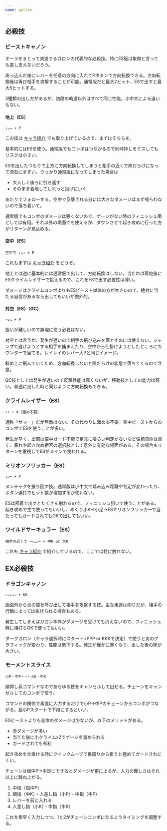 ```yaml
---
name: gallon
---
```


## 必殺技

### ビーストキャノン

オーラをまとって突進するガロンの代表的な必殺技。特にES版は象徴と言っても差し支えないだろう。

突っ込んだ後にレバーを任意の方向に入れてPボタンで方向転換できる。方向転換後は再び相手を攻撃することが可能。通常版だと最大2ヒット、ESで出すと最大5ヒットする。

3種類の出し方があるが、初段の軌道以外はすべて同じ性能。小中大による違いもない。

#### 地上（ES）

```
↓↘→ + P
```

この技は [キャラ紹介](../characters/gallon) でも取り上げているので、まずはそちらを。

基本的にはESを使う。通常版でもコンボはつながるので同時押しをミスしてもリスクは小さい。

ESを出したつもりで上方に方向転換してしまうと相手の近くで隙だらけになって流石にまずい。うっかり通常版になってしまった場合は

- 大人しく後ろに引き返す
- そのまま着地してしれっと投げにいく

あたりでフォローする。空中で反撃される分には大きなダメージはまず喰らわないので落ち着いて。

通常版でもコンボのダメージは悪くないので、ゲージがない時のフィニッシュ用としては有用。それ以外の場面でも使えるが、ダウンさせて起き攻めに行った方がリターンが見込める。

#### 空中（ES）

```
空中で ↓↘→ + P
```

これもまずは [キャラ紹介](../characters/gallon) をどうぞ。

地上とは逆に基本的には通常版で出して、方向転換はしない。当たれば着地後にESクライムレイザーで拾えるので、これをESで出す必要性は薄い。

ダメージはクライムコンボよりもESビースト単体の方が大きいので、絶対に当たる自信があるなら出してもいいが例外的。

#### 対空（ES）（GC）

```
→↓↘ + P
```

扱いが難しいので無理に使う必要はない。

対空とは言うが、発生が遅いので相手の飛び込みを落とすのには使えない。ジャンプで逃げようとする相手を捕まえたり、空中から仕掛けようとしたところにカウンターで当てる。レイレイのレバー大Pと同じイメージ。

斜め上に飛んでいくため、方向転換しないと隙だらけの状態で落ちてくるので注意。

GC技としては発生が遅いので反撃性能は高くないが、移動技としての能力は高い。普通に出した時と同じように方向転換もできる。

### クライムレイザー（ES）

```
↓↑ + K（溜め不要）
```

通称「サマー」だが無敵はない。その代わりに溜めも不要。空中ビーストからのコンボでESを使うことが多い。

発生が早く、出際は空中ガード不能で足元に喰らい判定がないなど性能自体は高く、暴れや起き攻め拒否の選択肢として意外に有効な場面がある。その場合もリターンを重視してESがメインで使われる。

### ミリオンフリッカー（ES）

```
↓↙← + P
```

ヌンチャクを振り回す技。通常版は小中大で踏み込み距離や判定が変わったり、ボタン連打でヒット数が増加するが使わない。

ESは密着で出すとたくさん削れるので、フィニッシュ狙いで使うことがある。起き攻めで生で使ってもいいし、めくり小K→小足→ESミリオンフリッカーで当たってもガードされてもOKで出してもいい。

### ワイルドサーキュラー（ES）

```
相手の近くで →↘↓↙← + 中K or 大K
```

これも [キャラ紹介](../characters/gallon) で紹介しているので、ここでは特に触れない。

## EX必殺技

### ドラゴンキャノン

```
←↙↓↘→ + KK
```

画面外から炎の龍を呼び出して相手を攻撃する技。主な用途は削りだが、相手の行動によっては抜けられる場合もある。

発生してしまえばガロン本体がダメージを受けても消えないので、フィニッシュ時に相打ちOKで使ってもいい。

ダークガロン（キャラ選択時にスタート+PPP or KKKで決定）で使うと炎のグラフィックが変わり、性能は低下する。発生が僅かに遅くなり、出した後の隙が大きい。

### モーメントスライス

```
小P・中P・→・小K・中K
```

順押し系コマンドなのであらゆる技をキャンセルして出せる。チェーンをキャンセルしてのコンボで使う。

コマンドの関係で素直に入力するだけで小P→中Pのチェーンからコンボがつながる。屈小Pスタートで下段にするといい。

ESビーストよりも全体のダメージは少ないが、以下のメリットがある。

- 赤ダメージが多い
- 当てた後に小クライムx2でゲージを溜められる
- ガードされても有利

起き攻めを仕掛ける時にクイックムーブで裏周りから狙うと極めてガードされにくい。

チェーンは屈中P→中足にできるとダメージが更に上るが、入力の難しさはそれ以上に跳ね上がる。

1. 中指（屈中P）
2. 親指（中K）・人差し指（小P）・中指（中P）
3. レバーを前に入れる
4. 人差し指（小K）・中指（中K）

これを素早く入力しつつ、1と2がチェーンコンボになるようタイミングを調整する。
